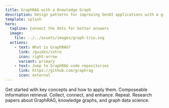 ```yaml
---
title: GraphRAG with a Knowledge Graph
description: Design patterns for improving GenAI applications with a graph.
template: splash
hero:
  tagline: Connect the dots for better answers 
  image:
    file: ../../assets/images/graph-trio.svg
  actions:
    - text: What is GraphRAG?
      link: /guides/intro
      icon: right-arrow
      variant: primary
    - text: Jump to GraphRAG code repositories
      link: https://github.com/graphrag
      icon: external
---
```



<CardGrid>
	<LinkCard title="Guides" icon="open-book" href="/guides/intro">
		Get started with key concepts and how to apply them.
	</LinkCard>
	<LinkCard title="GraphRAG Retrieval Patterns" icon="puzzle" href="/reference/graphrag/search">
		Composeable information retrieval. 
	</LinkCard>
	<LinkCard title="Knowledge Graph Patterns" icon="puzzle" href="/reference/knowledge-graph">
		Collect, connect, and enhance. Repeat.
	</LinkCard>
	<LinkCard title="Foundational Research" icon="pen" href="/research">
		Research papers about GraphRAG, knowledge graphs, and graph data science.
	</LinkCard>
</CardGrid>
